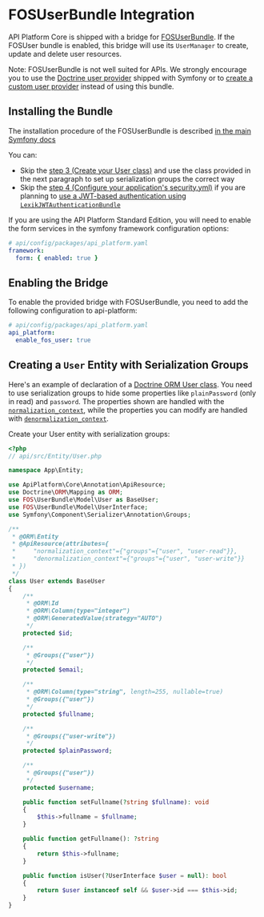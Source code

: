 # FOSUserBundle Integration

API Platform Core is shipped with a bridge for [FOSUserBundle](https://github.com/FriendsOfSymfony/FOSUserBundle).
If the FOSUser bundle is enabled, this bridge will use its `UserManager` to create, update and delete user resources.

Note: FOSUserBundle is not well suited for APIs. We strongly encourage you to use the [Doctrine user provider](https://symfony.com/doc/current/security/entity_provider.html)
shipped with Symfony or to [create a custom user provider](http://symfony.com/doc/current/security/custom_provider.html)
instead of using this bundle.

## Installing the Bundle

The installation procedure of the FOSUserBundle is described [in the main Symfony docs](https://symfony.com/doc/master/bundles/FOSUserBundle/index.html)

You can:

- Skip the [step 3 (Create your User class)](https://symfony.com/doc/master/bundles/FOSUserBundle/index.html#step-3-create-your-user-class)
  and use the class provided in the next paragraph to set up serialization groups the correct way
- Skip the [step 4 (Configure your application's security.yml)](https://symfony.com/doc/master/bundles/FOSUserBundle/index.html#step-4-configure-your-application-s-security-yml)
  if you are planning to [use a JWT-based authentication using `LexikJWTAuthenticationBundle`](jwt.md)

If you are using the API Platform Standard Edition, you will need to enable the form services in the symfony framework
configuration options:

```yaml
# api/config/packages/api_platform.yaml
framework:
  form: { enabled: true }
```

## Enabling the Bridge

To enable the provided bridge with FOSUserBundle, you need to add the following configuration to api-platform:

```yaml
# api/config/packages/api_platform.yaml
api_platform:
  enable_fos_user: true
```

## Creating a `User` Entity with Serialization Groups

Here's an example of declaration of a [Doctrine ORM User class](https://github.com/FriendsOfSymfony/FOSUserBundle/blob/master/Resources/doc/index.rst#a-doctrine-orm-user-class).
You need to use serialization groups to hide some properties like `plainPassword` (only in read) and `password`. The properties
shown are handled with the [`normalization_context`](serialization.md#normalization), while the properties
you can modify are handled with [`denormalization_context`](serialization.md#denormalization).

Create your User entity with serialization groups:

```php
<?php
// api/src/Entity/User.php

namespace App\Entity;

use ApiPlatform\Core\Annotation\ApiResource;
use Doctrine\ORM\Mapping as ORM;
use FOS\UserBundle\Model\User as BaseUser;
use FOS\UserBundle\Model\UserInterface;
use Symfony\Component\Serializer\Annotation\Groups;

/**
 * @ORM\Entity
 * @ApiResource(attributes={
 *     "normalization_context"={"groups"={"user", "user-read"}},
 *     "denormalization_context"={"groups"={"user", "user-write"}}
 * })
 */
class User extends BaseUser
{
    /**
     * @ORM\Id
     * @ORM\Column(type="integer")
     * @ORM\GeneratedValue(strategy="AUTO")
     */
    protected $id;

    /**
     * @Groups({"user"})
     */
    protected $email;

    /**
     * @ORM\Column(type="string", length=255, nullable=true)
     * @Groups({"user"})
     */
    protected $fullname;

    /**
     * @Groups({"user-write"})
     */
    protected $plainPassword;

    /**
     * @Groups({"user"})
     */
    protected $username;

    public function setFullname(?string $fullname): void
    {
        $this->fullname = $fullname;
    }

    public function getFullname(): ?string
    {
        return $this->fullname;
    }

    public function isUser(?UserInterface $user = null): bool
    {
        return $user instanceof self && $user->id === $this->id;
    }
}
```
